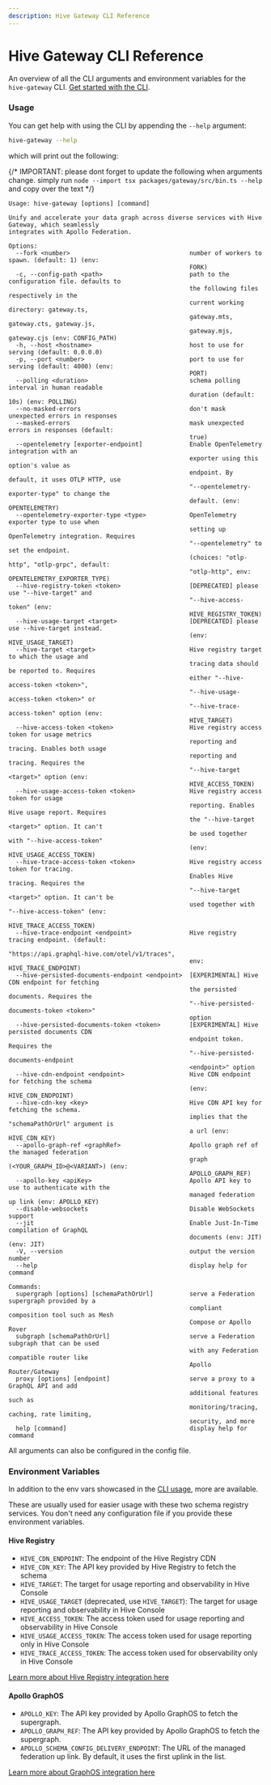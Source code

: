 ```yaml
---
description: Hive Gateway CLI Reference
---
```



# Hive Gateway CLI Reference

An overview of all the CLI arguments and environment variables for the `hive-gateway` CLI.
[Get started with the CLI](/docs/gateway).

### Usage

You can get help with using the CLI by appending the `--help` argument:

```sh
hive-gateway --help
```

which will print out the following:

{/* IMPORTANT: please dont forget to update the following when arguments change. simply run `node --import tsx packages/gateway/src/bin.ts --help` and copy over the text */}

```
Usage: hive-gateway [options] [command]

Unify and accelerate your data graph across diverse services with Hive Gateway, which seamlessly
integrates with Apollo Federation.

Options:
  --fork <number>                                 number of workers to spawn. (default: 1) (env:
                                                  FORK)
  -c, --config-path <path>                        path to the configuration file. defaults to
                                                  the following files respectively in the
                                                  current working directory: gateway.ts,
                                                  gateway.mts, gateway.cts, gateway.js,
                                                  gateway.mjs, gateway.cjs (env: CONFIG_PATH)
  -h, --host <hostname>                           host to use for serving (default: 0.0.0.0)
  -p, --port <number>                             port to use for serving (default: 4000) (env:
                                                  PORT)
  --polling <duration>                            schema polling interval in human readable
                                                  duration (default: 10s) (env: POLLING)
  --no-masked-errors                              don't mask unexpected errors in responses
  --masked-errors                                 mask unexpected errors in responses (default:
                                                  true)
  --opentelemetry [exporter-endpoint]             Enable OpenTelemetry integration with an
                                                  exporter using this option's value as
                                                  endpoint. By default, it uses OTLP HTTP, use
                                                  "--opentelemetry-exporter-type" to change the
                                                  default. (env: OPENTELEMETRY)
  --opentelemetry-exporter-type <type>            OpenTelemetry exporter type to use when
                                                  setting up OpenTelemetry integration. Requires
                                                  "--opentelemetry" to set the endpoint.
                                                  (choices: "otlp-http", "otlp-grpc", default:
                                                  "otlp-http", env: OPENTELEMETRY_EXPORTER_TYPE)
  --hive-registry-token <token>                   [DEPRECATED] please use "--hive-target" and
                                                  "--hive-access-token" (env:
                                                  HIVE_REGISTRY_TOKEN)
  --hive-usage-target <target>                    [DEPRECATED] please use --hive-target instead.
                                                  (env: HIVE_USAGE_TARGET)
  --hive-target <target>                          Hive registry target to which the usage and
                                                  tracing data should be reported to. Requires
                                                  either "--hive-access-token <token>",
                                                  "--hive-usage-access-token <token>" or
                                                  "--hive-trace-access-token" option (env:
                                                  HIVE_TARGET)
  --hive-access-token <token>                     Hive registry access token for usage metrics
                                                  reporting and tracing. Enables both usage
                                                  reporting and tracing. Requires the
                                                  "--hive-target <target>" option (env:
                                                  HIVE_ACCESS_TOKEN)
  --hive-usage-access-token <token>               Hive registry access token for usage
                                                  reporting. Enables Hive usage report. Requires
                                                  the "--hive-target <target>" option. It can't
                                                  be used together with "--hive-access-token"
                                                  (env: HIVE_USAGE_ACCESS_TOKEN)
  --hive-trace-access-token <token>               Hive registry access token for tracing.
                                                  Enables Hive tracing. Requires the
                                                  "--hive-target <target>" option. It can't be
                                                  used together with "--hive-access-token" (env:
                                                  HIVE_TRACE_ACCESS_TOKEN)
  --hive-trace-endpoint <endpoint>                Hive registry tracing endpoint. (default:
                                                  "https://api.graphql-hive.com/otel/v1/traces",
                                                  env: HIVE_TRACE_ENDPOINT)
  --hive-persisted-documents-endpoint <endpoint>  [EXPERIMENTAL] Hive CDN endpoint for fetching
                                                  the persisted documents. Requires the
                                                  "--hive-persisted-documents-token <token>"
                                                  option
  --hive-persisted-documents-token <token>        [EXPERIMENTAL] Hive persisted documents CDN
                                                  endpoint token. Requires the
                                                  "--hive-persisted-documents-endpoint
                                                  <endpoint>" option
  --hive-cdn-endpoint <endpoint>                  Hive CDN endpoint for fetching the schema
                                                  (env: HIVE_CDN_ENDPOINT)
  --hive-cdn-key <key>                            Hive CDN API key for fetching the schema.
                                                  implies that the "schemaPathOrUrl" argument is
                                                  a url (env: HIVE_CDN_KEY)
  --apollo-graph-ref <graphRef>                   Apollo graph ref of the managed federation
                                                  graph (<YOUR_GRAPH_ID>@<VARIANT>) (env:
                                                  APOLLO_GRAPH_REF)
  --apollo-key <apiKey>                           Apollo API key to use to authenticate with the
                                                  managed federation up link (env: APOLLO_KEY)
  --disable-websockets                            Disable WebSockets support
  --jit                                           Enable Just-In-Time compilation of GraphQL
                                                  documents (env: JIT) (env: JIT)
  -V, --version                                   output the version number
  --help                                          display help for command

Commands:
  supergraph [options] [schemaPathOrUrl]          serve a Federation supergraph provided by a
                                                  compliant composition tool such as Mesh
                                                  Compose or Apollo Rover
  subgraph [schemaPathOrUrl]                      serve a Federation subgraph that can be used
                                                  with any Federation compatible router like
                                                  Apollo Router/Gateway
  proxy [options] [endpoint]                      serve a proxy to a GraphQL API and add
                                                  additional features such as
                                                  monitoring/tracing, caching, rate limiting,
                                                  security, and more
  help [command]                                  display help for command
```

All arguments can also be configured in the config file.

### Environment Variables

In addition to the env vars showcased in the [CLI usage](#usage), more are available.

These are usually used for easier usage with these two schema registry services. You don't need any
configuration file if you provide these environment variables.

#### Hive Registry

- `HIVE_CDN_ENDPOINT`: The endpoint of the Hive Registry CDN
- `HIVE_CDN_KEY`: The API key provided by Hive Registry to fetch the schema
- `HIVE_TARGET`: The target for usage reporting and observability in Hive Console
- `HIVE_USAGE_TARGET` (deprecated, use `HIVE_TARGET`): The target for usage reporting and
  observability in Hive Console
- `HIVE_ACCESS_TOKEN`: The access token used for usage reporting and observability in Hive Console
- `HIVE_USAGE_ACCESS_TOKEN`: The access token used for usage reporting only in Hive Console
- `HIVE_TRACE_ACCESS_TOKEN`: The access token used for observability only in Hive Console

[Learn more about Hive Registry integration here](/docs/gateway/supergraph-proxy-source)

#### Apollo GraphOS

- `APOLLO_KEY`: The API key provided by Apollo GraphOS to fetch the supergraph.
- `APOLLO_GRAPH_REF`: The API key provided by Apollo GraphOS to fetch the supergraph.
- `APOLLO_SCHEMA_CONFIG_DELIVERY_ENDPOINT`: The URL of the managed federation up link. By default,
  it uses the first uplink in the list.

[Learn more about GraphOS integration here](/docs/gateway/supergraph-proxy-source)
